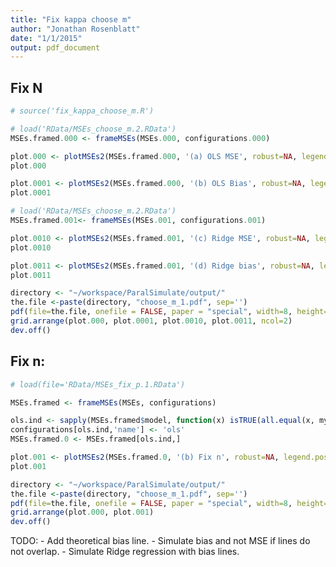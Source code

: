 ```yaml
---
title: "Fix kappa choose m"
author: "Jonathan Rosenblatt"
date: "1/1/2015"
output: pdf_document
---
```

## Fix N

```r
# source('fix_kappa_choose_m.R')
```



```r
# load('RData/MSEs_choose_m.2.RData')
MSEs.framed.000 <- frameMSEs(MSEs.000, configurations.000)

plot.000 <- plotMSEs2(MSEs.framed.000, '(a) OLS MSE', robust=NA, legend.position='right', y.lim=c(0,10), jitter=0, line=TRUE, fix='Np', center='MSE')
plot.000

plot.0001 <- plotMSEs2(MSEs.framed.000, '(b) OLS Bias', robust=NA, legend.position='right', y.lim=c(-2,2), jitter=0, line=TRUE, fix='Np', center='bias')
plot.0001
```



```r
# load('RData/MSEs_choose_m.2.RData')
MSEs.framed.001<- frameMSEs(MSEs.001, configurations.001)

plot.0010 <- plotMSEs2(MSEs.framed.001, '(c) Ridge MSE', robust=NA, legend.position='right', y.lim=c(0,10), jitter=0, line=TRUE, fix='Np', center='MSE')
plot.0010

plot.0011 <- plotMSEs2(MSEs.framed.001, '(d) Ridge bias', robust=NA, legend.position='right', jitter=0, line=TRUE, fix='Np', center='bias')
plot.0011
```


```r
directory <- "~/workspace/ParalSimulate/output/"
the.file <-paste(directory, "choose_m_1.pdf", sep='')
pdf(file=the.file, onefile = FALSE, paper = "special", width=8, height=8)
grid.arrange(plot.000, plot.0001, plot.0010, plot.0011, ncol=2)
dev.off()
```




## Fix n:
```r
# load(file='RData/MSEs_fix_p.1.RData') 

MSEs.framed <- frameMSEs(MSEs, configurations)

ols.ind <- sapply(MSEs.framed$model, function(x) isTRUE(all.equal(x, my.ols))) 
configurations[ols.ind,'name'] <- 'ols'
MSEs.framed.0 <- MSEs.framed[ols.ind,]
```

```r
plot.001 <- plotMSEs2(MSEs.framed.0, '(b) Fix n', robust=NA, legend.position='right', y.lim=c(0,3), jitter=0, line=TRUE, fix='n')
plot.001
```

```r
directory <- "~/workspace/ParalSimulate/output/"
the.file <-paste(directory, "choose_m_1.pdf", sep='')
pdf(file=the.file, onefile = FALSE, paper = "special", width=8, height=8)
grid.arrange(plot.000, plot.001)
dev.off()
```

TODO: 
- Add theoretical bias line.
- Simulate bias and not MSE if lines do not overlap.
- Simulate Ridge regression with bias lines.
